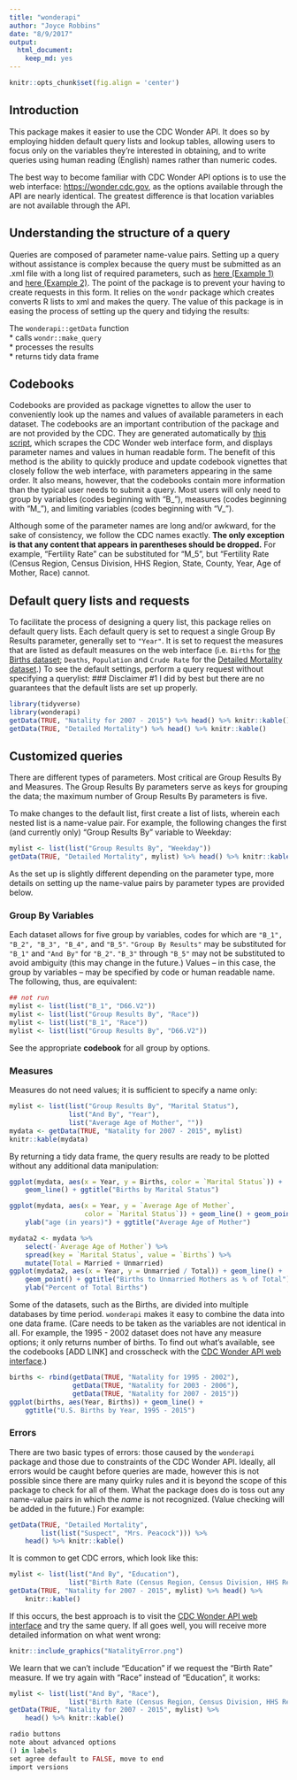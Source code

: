 ```yaml
---
title: "wonderapi"
author: "Joyce Robbins"
date: "8/9/2017"
output: 
  html_document: 
    keep_md: yes
---
```

```r
knitr::opts_chunk$set(fig.align = 'center')
```

## Introduction
This package makes it easier to use the CDC Wonder API.  It does so by employing hidden default query lists and lookup tables, allowing users to focus only on the variables they're interested in obtaining, and to write queries using human reading (English) names rather than numeric codes.

The best way to become familiar with CDC Wonder API options is to use the web interface: [https://wonder.cdc.gov](https://wonder.cdc.gov), as the options available through the API are nearly identical. The greatest difference is that location variables are not available through the API.  

## Understanding the structure of a query  

Queries are composed of parameter name-value pairs.  Setting up a query without assistance is complex because the query must be submitted as an .xml file with a long list of required parameters, such as [here (Example 1)](https://wonder.cdc.gov/wonder/help/API-Examples/D76_Example1-req.xml) and [here (Example 2)](https://wonder.cdc.gov/wonder/help/API-Examples/D76_Example2-req.xml). The point of the package is to prevent your having to create requests in this form.  It relies on the `wondr` package which creates converts R lists to xml and makes the query. The value of this package is in easing the process of setting up the query and tidying the results:

The `wonderapi::getData` function  
* calls `wondr::make_query`  
* processes the results  
* returns tidy data frame  

## Codebooks

Codebooks are provided as package vignettes to allow the user to conveniently look up the names and values of available parameters in each dataset.  The codebooks are an important contribution of the package and are not provided by the CDC.  They are generated automatically by [this script](https://github.com/socdataR/wonderapi/blob/develop/R/make_codebook_vignette.R), which scrapes the CDC Wonder web interface form, and displays parameter names and values in human readable form.  The benefit of this method is the ability to quickly produce and update codebook vignettes that closely follow the web interface, with parameters appearing in the same order.  It also means, however, that the codebooks contain more information than the typical user needs to submit a query.  Most users will only need to group by variables (codes beginning with "B_"), measures (codes beginning with "M_"), and limiting variables (codes beginning with "V_"). 

Although some of the parameter names are long and/or awkward, for the sake of consistency, we follow the CDC names exactly. **The only exception is that any content that appears in parentheses should be dropped.** For example, "Fertility Rate" can be substituted for "M_5", but "Fertility Rate (Census Region, Census Division, HHS Region, State, County, Year, Age of Mother, Race) cannot.

## Default query lists and requests  

To facilitate the process of designing a query list, this package relies on default query lists. Each default query is set to request a single Group By Results parameter, generally set to `"Year"`. It is set to request the measures that are listed as default measures on the web interface (i.e. `Births` for [the Births dataset](https://wonder.cdc.gov/controller/datarequest/D76); `Deaths`, `Population` and `Crude Rate` for the [Detailed Mortality dataset](https://wonder.cdc.gov/controller/datarequest/D76).) To see the default settings, perform a query request without specifying a querylist: 
### Disclaimer #1
I did by best but there are no guarantees that the default lists are set up properly.

```r
library(tidyverse)
library(wonderapi)
getData(TRUE, "Natality for 2007 - 2015") %>% head() %>% knitr::kable() 
getData(TRUE, "Detailed Mortality") %>% head() %>% knitr::kable()
```

## Customized queries  

There are different types of parameters.  Most critical are Group Results By and Measures. The Group Results By parameters serve as keys for grouping the data; the maximum number of Group Results By parameters is five. 

To make changes to the default list, first create a list of lists, wherein each nested list is a name-value pair.  For example, the following changes the first (and currently only) "Group Results By" variable to Weekday:

```r
mylist <- list(list("Group Results By", "Weekday"))
getData(TRUE, "Detailed Mortality", mylist) %>% head() %>% knitr::kable()
```

As the set up is slightly different depending on the parameter type, more details on setting up the name-value pairs by parameter types are provided below.

### Group By Variables  

Each dataset allows for five group by variables, codes for which are `"B_1", "B_2", "B_3", "B_4",` and `"B_5"`.  `"Group By Results"` may be substituted for `"B_1"` and `"And By"` for `"B_2"`. `"B_3"` through `"B_5"` may not be substituted to avoid ambiguity (this may change in the future.) Values -- in this case, the group by variables -- may be specified by code or human readable name. The following, thus, are equivalent:

```r
## not run
mylist <- list(list("B_1", "D66.V2"))
mylist <- list(list("Group Results By", "Race"))
mylist <- list(list("B_1", "Race"))
mylist <- list(list("Group Results By", "D66.V2"))
```

See the appropriate **codebook** for all group by options.  

### Measures
Measures do not need values; it is sufficient to specify a name only:

```r
mylist <- list(list("Group Results By", "Marital Status"),
               list("And By", "Year"),
               list("Average Age of Mother", ""))
mydata <- getData(TRUE, "Natality for 2007 - 2015", mylist)
knitr::kable(mydata)
```


By returning a tidy data frame, the query results are ready to be plotted without any additional data manipulation:  

```r
ggplot(mydata, aes(x = Year, y = Births, color = `Marital Status`)) + 
    geom_line() + ggtitle("Births by Marital Status")

ggplot(mydata, aes(x = Year, y = `Average Age of Mother`,
                   color = `Marital Status`)) + geom_line() + geom_point() +
    ylab("age (in years)") + ggtitle("Average Age of Mother")

```

```r
mydata2 <- mydata %>% 
    select(-`Average Age of Mother`) %>% 
    spread(key = `Marital Status`, value = `Births`) %>% 
    mutate(Total = Married + Unmarried)
ggplot(mydata2, aes(x = Year, y = Unmarried / Total)) + geom_line() +
    geom_point() + ggtitle("Births to Unmarried Mothers as % of Total") +
    ylab("Percent of Total Births")
```

Some of the datasets, such as the Births, are divided into multiple databases by time period. `wonderapi` makes it easy to combine the data into one data frame. (Care needs to be taken as the variables are not identical in all. For example, the 1995 - 2002 dataset does not have any measure options; it only returns number of births. To find out what's available, see the codebooks [ADD LINK] and crosscheck with the [CDC Wonder API web interface](https://wonder.cdc.gov).)  

```r
births <- rbind(getData(TRUE, "Natality for 1995 - 2002"),
                getData(TRUE, "Natality for 2003 - 2006"),
                getData(TRUE, "Natality for 2007 - 2015"))
ggplot(births, aes(Year, Births)) + geom_line() + 
    ggtitle("U.S. Births by Year, 1995 - 2015")

```


### Errors
There are two basic types of errors: those caused by the `wonderapi` package and those due to constraints of the CDC Wonder API. Ideally, all errors would be caught before queries are made, however this is not possible since there are many quirky rules and it is beyond the scope of this package to check for all of them.  What the package does do is toss out any name-value pairs in which the _name_ is not recognized.  (Value checking will be added in the future.) For example:  

```r
getData(TRUE, "Detailed Mortality", 
        list(list("Suspect", "Mrs. Peacock"))) %>%
    head() %>% knitr::kable()
```

It is common to get CDC errors, which look like this:
```r
mylist <- list(list("And By", "Education"), 
               list("Birth Rate (Census Region, Census Division, HHS Region, State, County, Year, Race)", ""))
getData(TRUE, "Natality for 2007 - 2015", mylist) %>% head() %>%
    knitr::kable()
```

If this occurs, the best approach is to visit the [CDC Wonder API web interface](https://wonder.cdc.gov) and try the same query.  If all goes well, you will receive more detailed information on what went wrong:  

```r
knitr::include_graphics("NatalityError.png")
```

We learn that we can't include "Education" if we request the "Birth Rate" measure. If we try again with "Race" instead of "Education", it works:
```r
mylist <- list(list("And By", "Race"), 
               list("Birth Rate (Census Region, Census Division, HHS Region, State, County, Year, Race)", ""))
getData(TRUE, "Natality for 2007 - 2015", mylist) %>%
    head() %>% knitr::kable()
```







```r
radio buttons
note about advanced options
() in labels
set agree default to FALSE, move to end
import versions
```


